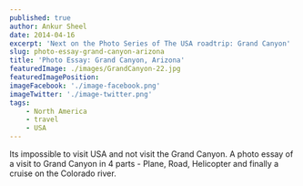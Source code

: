 ```yaml
---
published: true
author: Ankur Sheel
date: 2014-04-16
excerpt: 'Next on the Photo Series of The USA roadtrip: Grand Canyon'
slug: photo-essay-grand-canyon-arizona
title: 'Photo Essay: Grand Canyon, Arizona'
featuredImage: ./images/GrandCanyon-22.jpg
featuredImagePosition:
imageFacebook: './image-facebook.png'
imageTwitter: './image-twitter.png'
tags:
    - North America
    - travel
    - USA
---
```


Its impossible to visit USA and not visit the Grand Canyon. A photo essay of a visit to Grand Canyon in 4 parts - Plane,
Road, Helicopter and finally a cruise on the Colorado river.

<ImageGallery relativeDirectory={props.path} />
